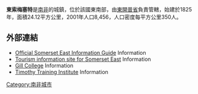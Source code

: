{{Unreferenced|time=2018-09-09T12:57:30+00:00}}
'''東索梅塞特'''是[[南非|南非]]的城鎮，位於該國東南部，由[[東開普省|東開普省]]負責管轄，始建於1825年，面積24.12平方公里，2001年人口8,456，人口密度每平方公里350人。

==外部連結==
*[http://www.somerseteast.co.za Official Somerset East Information Guide] {{Wayback|url=http://www.somerseteast.co.za/ |date=20200710120009 }} Information
*[http://www.somerseteasttourism.co.za Tourism information site for Somerset East] {{Wayback|url=http://www.somerseteasttourism.co.za/ |date=20130731071350 }} Information
*[http://www.gill.co.za Gill College] {{Wayback|url=http://www.gill.co.za/ |date=20170504022112 }} Information
*[https://web.archive.org/web/20071205030239/http://www.timothy.org.za/ Timothy Training Institute] Information

{{SouthAfrica-geo-stub}}
[[Category:南非城市|Category:南非城市]]